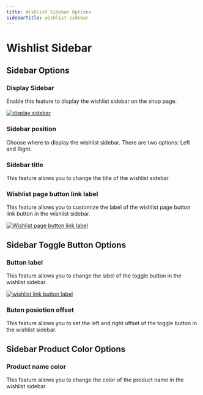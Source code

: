 ```yaml
---
title: Wishlist Sidebar Options
sidebarTitle: wishlist-sidebar
---
```


# Wishlist Sidebar

## Sidebar Options

### Display Sidebar

Enable this feature to display the wishlist sidebar on the shop page.

[![display sidebar](/products/wishlist/wishlist-sidebar.png)](/products/wishlist/wishlist-sidebar.png)

### Sidebar position

Choose where to display the wishlist sidebar. There are two options: Left and Right.

### Sidebar title

This feature allows you to change the title of the wishlist sidebar.


### Wishlist page button link label

This feature allows you to customize the label of the wishlist page button link button in the wishlist sidebar.

[![Wishlist page button link label](/products/wishlist/wishlist-link-button.png)](/products/wishlist/wishlist-link-button.png)


## Sidebar Toggle Button Options

### Button label

This feature allows you to change the label of the toggle button in the wishlist sidebar.


[![wishlist link button label](/products/wishlist/sidebar-toggle-button-label.png)](/products/wishlist/sidebar-toggle-button-label.png)


### Buton posiotion offset

This feature allows you to set the left and right offset of the toggle button in the wishlist sidebar.



## Sidebar Product Color Options

###  Product name color

This feature allows you to change the color of the product name in the wishlist sidebar.